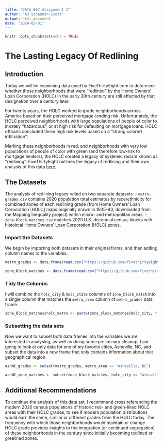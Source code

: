 ```yaml
---
title: "DATA 607 Assignment 1"
author: "AJ Strauman-Scott"
output: html_document
date: "2024-02-01"
---
```


```r
knitr::opts_chunk$set(echo = TRUE)
```

# The Lasting Legacy Of Redlining

## Introduction

Today we will be examining data used by FiveThirtyEight.com to determine whether those neighborhoods that were "redlined" by the Home Owners’ Loan Corporation (HOLC) in the early 20th century are still affected by that designation over a century later.

For twenty years, the HOLC worked to grade neighborhoods across America based on their perceived mortgage-lending risk. Unfortunately, the HOLC perceived neighborhoods with large populations of people of color to innately "hazardous", or at high risk for defaulting on mortgage loans. HOLC officials concluded these high risk levels based on a “strong colored infiltration”.

Marking these neighborhoods in red, and neighborhoods with very low populations of people of color with green (and therefore low-risk to mortgage lenders), the HOLC created a legacy of systemic racism known as "redlining". FiveThirtyEight outlines the legacy of redlining and their own analysis of this data [here](https://projects.fivethirtyeight.com/redlining/).

## The Datasets

The analysis of redlining legacy relied on two separate datasets: 
  - `metro-grades.csv` contains 2020 population total estimates by race/ethnicity for combined zones of each redlining grade (from Home Owners' Loan Corporation [HOLC] maps originally drawn in 1935-40, downloaded from the Mapping Inequality project) within micro- and metropolitan areas.
  - `zone-block-matches.csv` matches 2020 U.S. decennial census blocks with histoircal Home Owners' Loan Corporation (HOLC) zones.

### Import the Datasets

We begin by importing both datasets in their original forms, and then adding column names to the variables.

```r
metro_grades <- data.frame(read.csv("https://github.com/fivethirtyeight/data/raw/master/redlining/metro-grades.csv", header = TRUE, sep = ","))

zone_block_matches <- data.frame(read.csv("https://github.com/fivethirtyeight/data/raw/master/redlining/zone-block-matches.csv", header = TRUE, sep = ","))
```

### Tidy the Columns

I will combine the `holc_city` & `holc_state` columns of `zone_block_match` into a single column that matches the `metro_area` column of `metro_grades` data frame.

```r
zone_block_matches$holc_metro <- paste(zone_block_matches$holc_city, ", ", zone_block_matches$holc_state)
```

### Subsetting the data sets

Now we want to subset both data frames into the variables we are interested in analysing, as well as doing some preliminary cleanup. I am going to look at only data for one of my favorite cities, Asheville, NC, and subset the data into a new frame that only contains information about that geographical region.

```r
ashNC_grades <- subset(metro_grades, metro_area == "Asheville, NC")

ashNC_zone_matches <- subset(zone_block_matches, holc_city == "Asheville" & holc_state == "NC")
```

## Additional Recommendations

To continue the analysis of this data set, I recommend cross referencing the modern 2020 census populations of historic red- and green-lined HOLC areas with their HOLC grades, to see if modern population distributions would earn the same, similar or different grades from the HOLC today. The frequency with which those neighborhoods would maintain or change HOLC grade provides insights to the integration (or continued segregation) of these neighborhoods in the century since initially becoming redlined or greelined zones.
